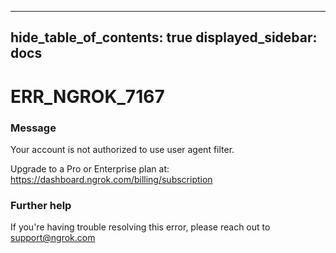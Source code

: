 

---
hide_table_of_contents: true
displayed_sidebar: docs
---


# ERR_NGROK_7167

### Message
Your account is not authorized to use user agent filter. 

Upgrade to a Pro or Enterprise plan at: https://dashboard.ngrok.com/billing/subscription

<ErrorDetails error="err_ngrok_7167" />



### Further help
If you're having trouble resolving this error, please reach out to [support@ngrok.com](mailto:support@ngrok.com?subject=Help%20with%20ERR_NGROK_7167)

